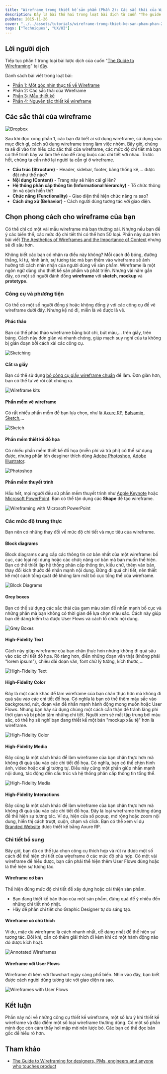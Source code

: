 ```yaml
---
title: "Wireframe trong thiết kế sản phẩm (Phần 2): Các sắc thái của Wireframe"
description: Đây là bài thứ hai trong loạt bài dịch từ cuốn "The guide to wireframing". Phần này đề cập đến những công cụ thiết kế wireframe, một số lưu ý khi thiết kế wireframe và đặc điểm một số loại wireframe thường dùng.
pubDate: 2015-11-26
cover: "../../assets/tutorials/wireframe-trong-thiet-ke-san-pham-phan-2/sketching.jpg"
tags: ["Techniques", "UX/UI"]
---
```


## Lời người dịch

Tiếp tục phần 1 trong loại bài lược dịch của cuốn "[The Guide to Wireframing](http://studio.uxpin.com/ebooks/guide-to-wireframing/)" tại [đây](http://vhnam.github.io/blog/wireframe-trong-thiet-ke-san-pham-phan-1/).

Danh sách bài viết trong loạt bài:

- [Phần 1: Một góc nhìn thực tế về Wireframe](https://vhnam.github.io/tutorials/wireframe-trong-thiet-ke-san-pham-phan-1)
- Phần 2: Các sắc thái của Wireframe
- [Phần 3: Mẫu thiết kế](https://vhnam.github.io/tutorials/wireframe-trong-thiet-ke-san-pham-phan-3)
- [Phần 4: Nguyên tắc thiết kế wireframe](https://vhnam.github.io/tutorials/wireframe-trong-thiet-ke-san-pham-phan-4)

## Các sắc thái của wireframe

![Dropbox](../../assets/tutorials/wireframe-trong-thiet-ke-san-pham-phan-2/dropbox.png)

Sau khi đọc xong phần 1, các bạn đã biết ai sử dụng wireframe, sử dụng vào mục đích gì, cách sử dụng wireframe trong làm việc nhóm. Bây giờ, chúng ta sẽ đi vào tìm hiểu các sắc thái của wireframe, các mức độ chi tiết mà bạn có thể trình bày và làm thế nào để ràng buộc các chi tiết với nhau. Trước hết, chúng ta cần nhớ lại người ta cần gì ở wireframe.

- **Cấu trúc (Structure)** - Header, sidebar, footer, bảng thống kê,... được đặt như thế nào?
- **Nội dung (Content)** - Trang này sẽ hiện cái gì lên?
- **Hệ thống phân cấp thông tin (Informational hierarchy)** - Tổ chức thông tin và cách hiển thị?
- **Chức năng (Functionality)** - Giao diện thể hiện chức năng ra sao?
- **Cách ứng xử (Behavior)** - Cách người dùng tương tác với giao diện.

## Chọn phong cách cho wireframe của bạn

Có thể chỉ có một vài mẫu wireframe mà bạn thường xài. Nhưng nếu bạn để ý các biến thể, các mức độ chi tiết thì có thể hơn 50 loại. Phần này dựa trên bài viết [The Aesthetics of Wireframes and the Importance of Context](http://designmodo.com/aesthetics-wireframes-context/) nhưng sẽ đi sâu hơn.

Không biết các bạn có nhận ra điều này không? Mỗi cách đổ bóng, đường thẳng, kí tự, hình ảnh, sự tương tác mà bạn thêm vào wireframe sẽ ảnh hưởng tới cách nhìn nhận của người dùng về sản phẩm. Wireframe là một ngôn ngữ dùng cho thiết kế sản phẩm và phát triển. Nhưng vài năm gần đây, có một số người đánh đồng **wireframe** với **sketch**, **mockup** và **prototype**.

### Công cụ và phương tiện

Có thể có một số người đồng ý hoặc không đồng ý với các công cụ để vẽ wireframe dưới đây. Nhưng kệ nó đi, miễn là vẽ được là vẽ.

#### Phác thảo

Bạn có thể phác thảo wireframe bằng bút chì, bút màu,... trên giấy, trên bảng. Cách này đơn giản và nhanh chóng, giúp mạch suy nghĩ của ta không bị gián đoạn bởi cách xài các công cụ.

![Sketching](../../assets/tutorials/wireframe-trong-thiet-ke-san-pham-phan-2/sketching.jpg)

#### Cắt ra giấy

Bạn có thể sử dụng [bộ công cụ giấy wireframe chuẩn](https://www.uxpin.com/web-kit.html) để làm. Đơn giản hơn, bạn có thể tự vẽ rồi cắt chúng ra.

![Wireframe kits](../../assets/tutorials/wireframe-trong-thiet-ke-san-pham-phan-2/wireframe-kits.png)

#### Phần mềm vẽ wireframe

Có rất nhiều phần mềm để bạn lựa chọn, như là [Axure RP](http://www.axure.com/), [Balsamiq](https://balsamiq.com/), [Sketch](https://www.sketchapp.com/),...

![Sketch](../../assets/tutorials/wireframe-trong-thiet-ke-san-pham-phan-2/sketch.png)

#### Phần mềm thiết kế đồ họa

Có nhiều phần mềm thiết kế đồ họa (miễn phí và trả phí) có thể sử dụng được, nhưng phần lớn desginer thích dùng [Adobe Photoshop](http://www.adobe.com/products/photoshop.html), [Adobe Illustrator](http://www.adobe.com/products/illustrator.html).

![Photoshop](../../assets/tutorials/wireframe-trong-thiet-ke-san-pham-phan-2/photoshop-wireframe.jpg)

#### Phần mềm thuyết trình

Hầu hết, mọi người đều sử phần mềm thuyết trình như [Apple Keynote](http://www.apple.com/mac/keynote/) hoặc [Microsoft PowerPoint](https://products.office.com/en-us/powerpoint). Bạn có thể tận dụng các **Shape** để tạo wireframe.

![Wireframing with Microsoft PowerPoint](../../assets/tutorials/wireframe-trong-thiet-ke-san-pham-phan-2/wireframing-powerpoint.jpg)

### Các mức độ trung thực

Bạn nên có những thay đổi về mức độ chi tiết và mục tiêu của wireframe.

#### Block diagrams

Block diagrams cung cấp các thông tin cơ bản nhất của một wireframe: bố cục, các loại nội dung hoặc các chức năng cơ bản mà bạn muốn thể hiện. Bạn có thể thiết lập hệ thống phân cấp thông tin, kiểu chữ, thêm văn bản, thay đổi kích thước để nhấn mạnh nội dung. Đừng đi quá chi tiết, nên thiết kế một cách tổng quát để không làm mất bố cục tổng thể của wireframe.

![Block Diagrams](../../assets/tutorials/wireframe-trong-thiet-ke-san-pham-phan-2/block-diagrams.jpg)

#### Grey boxes

Bạn có thể sử dụng các sắc thái của gam màu xám để nhấn mạnh bố cục và những phần mà bạn không có thời gian để lựa chọn màu sắc. Cách này giúp bạn dễ dàng kiểm tra được User Flows và cách tổ chức nội dung.

![Grey Boxes](../../assets/tutorials/wireframe-trong-thiet-ke-san-pham-phan-2/grey-boxes.jpg)

#### High-Fidelity Text

Cách này giúp wireframe của bạn chân thực hơn nhưng không đi quá sâu vào các chi tiết đồ họa. Rõ ràng hơn, điền những đoạn văn thật (không phải "lorem ipsum"), chiều dài đoạn văn, font chữ lý tưởng, kích thước,...

![High-Fidelity Text](../../assets/tutorials/wireframe-trong-thiet-ke-san-pham-phan-2/high-fidelity-text.png)

#### High-Fidelity Color

Đây là một cách khác để làm wireframe của bạn chân thực hơn mà không đi quá sâu vào các chi tiết đồ họa. Có nghĩa là bạn có thể thêm màu sắc vào background, nút, đoạn văn để nhấn mạnh hành động mong muốn hoặc User Flows. Nhưng bạn hãy sử dụng chúng một cách cẩn thận để tránh lãng phí thời gian và bị phân tâm những chi tiết. Người xem sẽ mất tập trung bởi màu sắc, có thể họ sẽ nghĩ bạn đang thiết kế một bản "mockup xấu tệ" hơn là wireframe.

![High-Fidelity Color](../../assets/tutorials/wireframe-trong-thiet-ke-san-pham-phan-2/high-fidelity-color.png)

#### High-Fidelity Media

Đây cũng là một cách khác để làm wireframe của bạn chân thực hơn mà không đi quá sâu vào các chi tiết đồ họa. Có nghĩa, bạn có thể chèn hình ảnh, video hoặc cái gì tương tự. Điều này cũng một phần giúp nhấn mạnh nội dung, tác động đến cấu trúc và hệ thống phân cấp thông tin tổng thể.

![High-Fidelity Media](../../assets/tutorials/wireframe-trong-thiet-ke-san-pham-phan-2/high-fidelity-media.png)

#### High-Fidelity Interactions

Đây cũng là một cách khác để làm wireframe của bạn chân thực hơn mà không đi quá sâu vào các chi tiết đồ họa. Đây là loại wireframe thường dùng để thể hiện sự tương tác. Ví dụ, hiện cửa sổ popup, mở rộng hoặc zoom nội dung, hiển thị cách trượt, cuộn, chạm và click. Bạn có thể xem ví dụ [Branded Website](http://eyzgmj.axshare.com/) được thiết kế bằng Axure RP.

### Chi tiết bổ sung

Bây giờ, bạn đã có thể lựa chọn công cụ thích hợp và rút ra được một số cách để thể hiện chi tiết của wireframe ở các mức độ phù hợp. Có một vài wireframe để hiểu được, bạn cần phải thể hiện thêm User Flows dùng hoặc là thể hiện sự tương tác.

#### Wireframe cơ bản

Thể hiện đúng mức độ chi tiết để xây dựng hoặc cải thiện sản phẩm.

- Bạn đang thiết kế bản thảo của một sản phẩm, đừng quá để ý nhiều đến những chi tiết nhỏ nhặt.
- Hãy để phần chi tiết cho Graphic Designer tự do sáng tạo.

#### Wireframe có chú thích

Ví dụ, mặc dù wireframe là cách nhanh nhất, dễ dàng nhất để thể hiện sự tương tác. Đôi khi, cần có thêm giải thích đi kèm khi có một hành động nào đó được kích hoạt.

![Annotated Wireframes](../../assets/tutorials/wireframe-trong-thiet-ke-san-pham-phan-2/annotated-wireframes.jpg)

#### Wireframe với User Flows

Wireframe đi kèm với flowchart ngày càng phổ biến. Nhìn vào đây, bạn biết được cách người dùng tương tác với giao diện ra sao.

![Wireframes with User Flows](../../assets/tutorials/wireframe-trong-thiet-ke-san-pham-phan-2/wireframe-with-user-flows.jpg)

## Kết luận

Phần này nói về những công cụ thiết kế wireframe, một số lưu ý khi thiết kế wireframe và đặc điểm một số loại wireframe thường dùng. Có một số phần mình đọc còn cảm thấy hơi mập mờ nên lược bỏ. Các bạn có thể đọc bản gốc để hiểu rõ hơn.

## Tham khảo

- [The Guide to Wireframing for designers, PMs, engineers and anyone who touches product](http://studio.uxpin.com/ebooks/guide-to-wireframing/)
